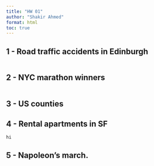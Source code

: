 ```yaml
---
title: "HW 01"
author: "Shakir Ahmed"
format: html
toc: true
---
```


## 1 - Road traffic accidents in Edinburgh

```r

```

## 2 - NYC marathon winners

```r

```

## 3 - US counties


## 4 - Rental apartments in SF
```r
hi


```


## 5 - Napoleon’s march.

